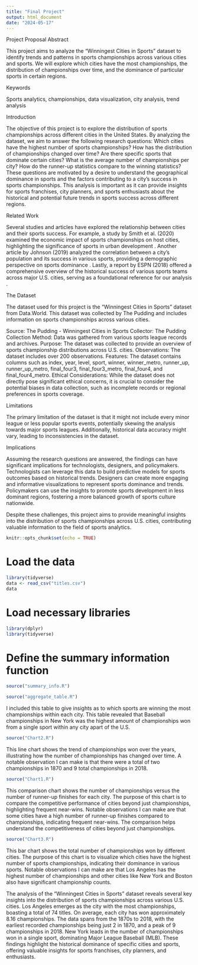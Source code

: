 ```yaml
---
title: "Final Project"
output: html_document
date: "2024-05-17"
---
```


Project Proposal Abstract

  This project aims to analyze the "Winningest Cities in Sports" dataset to identify trends and patterns in sports championships across various cities and sports. We will explore which cities have the most championships, the distribution of championships over time, and the dominance of particular sports in certain regions.

Keywords

  Sports analytics, championships, data visualization, city analysis, trend analysis

Introduction 

  The objective of this project is to explore the distribution of sports championships across different cities in the United States. By analyzing the dataset, we aim to answer the following research questions:
Which cities have the highest number of sports championships? How has the distribution of championships changed over time? Are there specific sports that dominate certain cities? What is the average number of championships per city? How do the runner-up statistics compare to the winning statistics? These questions are motivated by a desire to understand the geographical dominance in sports and the factors contributing to a city's success in sports championships. This analysis is important as it can provide insights for sports franchises, city planners, and sports enthusiasts about the historical and potential future trends in sports success across different regions.

Related Work 

  Several studies and articles have explored the relationship between cities and their sports success. For example, a study by Smith et al. (2020) examined the economic impact of sports championships on host cities, highlighting the significance of sports in urban development . Another article by Johnson (2019) analyzed the correlation between a city's population and its success in various sports, providing a demographic perspective on sports dominance . Lastly, a report by ESPN (2018) offered a comprehensive overview of the historical success of various sports teams across major U.S. cities, serving as a foundational reference for our analysis .

The Dataset

  The dataset used for this project is the "Winningest Cities in Sports" dataset from Data.World. This dataset was collected by The Pudding and includes information on sports championships across various cities.

Source: The Pudding - Winningest Cities in Sports 
Collector: The Pudding 
Collection Method: Data was gathered from various sports league records and archives. 
Purpose: The dataset was collected to provide an overview of sports championship distributions across U.S. cities. 
Observations: The dataset includes over 200 observations. 
Features: The dataset contains columns such as index, year, level, sport, winner, winner_metro, runner_up, runner_up_metro, final_four3, final_four3_metro, final_four4, and final_four4_metro. 
Ethical Considerations: While the dataset does not directly pose significant ethical concerns, it is crucial to consider the potential biases in data collection, such as incomplete records or regional preferences in sports coverage.

Limitations

  The primary limitation of the dataset is that it might not include every minor league or less popular sports events, potentially skewing the analysis towards major sports leagues. Additionally, historical data accuracy might vary, leading to inconsistencies in the dataset.

Implications 

  Assuming the research questions are answered, the findings can have significant implications for technologists, designers, and policymakers. Technologists can leverage this data to build predictive models for sports outcomes based on historical trends. Designers can create more engaging and informative visualizations to represent sports dominance and trends. Policymakers can use the insights to promote sports development in less dominant regions, fostering a more balanced growth of sports culture nationwide.

  Despite these challenges, this project aims to provide meaningful insights into the distribution of sports championships across U.S. cities, contributing valuable information to the field of sports analytics.

```r
knitr::opts_chunk$set(echo = TRUE)
```

# Load the data
```r
library(tidyverse)
data <- read_csv("titles.csv")
data
```

# Load necessary libraries
```r
library(dplyr)
library(tidyverse)
```

# Define the summary information function

```r
source("summary_info.R")
```
```r
source("aggregate_table.R")
```
I included this table to give insights as to which sports are winning the most championships within each city. This table revealed that Baseball championships in New York was the highest amount of championships won from a single sport within any city apart of the U.S.
```r
source("Chart2.R")
```
This line chart shows the trend of championships won over the years, illustrating how the number of championships has changed over time. A notable observation I can make is that there were a total of two championships in 1870 and 9 total championships in 2018.

```r
source("Chart1.R")
```
This comparison chart shows the number of championships versus the number of runner-up finishes for each city. The purpose of this chart is to compare the competitive performance of cities beyond just championships, highlighting frequent near-wins. Notable observations I can make are that some cities have a high number of runner-up finishes compared to championships, indicating frequent near-wins. The comparison helps understand the competitiveness of cities beyond just championships.

```r
source("Chart3.R")
```
This bar chart shows the total number of championships won by different cities. The purpose of this chart is to visualize which cities have the highest number of sports championships, indicating their dominance in various sports. Notable observations I can make are that Los Angeles has the highest number of championships and other cities like New York and Boston also have significant championship counts.

The analysis of the "Winningest Cities in Sports" dataset reveals several key insights into the distribution of sports championships across various U.S. cities. Los Angeles emerges as the city with the most championships, boasting a total of 74 titles. On average, each city has won approximately 8.16 championships. The data spans from the 1870s to 2018, with the earliest recorded championships being just 2 in 1870, and a peak of 9 championships in 2018. New York leads in the number of championships won in a single sport, dominating Major League Baseball (MLB). These findings highlight the historical dominance of specific cities and sports, offering valuable insights for sports franchises, city planners, and enthusiasts.
